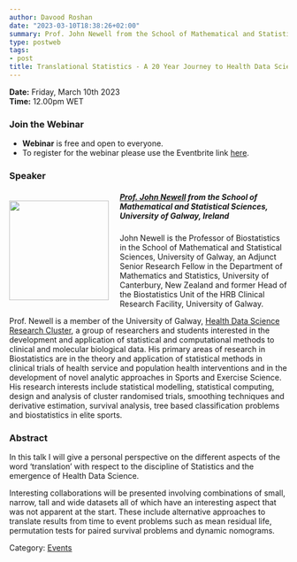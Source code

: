 ```yaml
---
author: Davood Roshan
date: "2023-03-10T18:38:26+02:00"
summary: Prof. John Newell from the School of Mathematical and Statistical Sciences, University of Galway will walk us through his more than 20 years of experience in development and application of biostatistical theory in clinical trials, observational clinical research, Sports and Exercise Science and in the emerging field of Translational Statistics.
type: postweb
tags:
- post
title: Translational Statistics - A 20 Year Journey to Health Data Science
---
```

**Date:** Friday, March 10th 2023 <br>
**Time:** 12.00pm WET <br>

### Join the Webinar

  - **Webinar** is free and open to everyone. 
  - To register for the webinar please use the Eventbrite link [here](https://www.eventbrite.ie/e/y-isa-online-workshop-on-statistics-in-medicine-tickets-545951665127).


### Speaker

##### <img src="/webinars/posts/image/pic_John_Newell.png" width="180px" height="180px" align="left" style="margin:15px 20px 0px 0px"><a name="Rafael"></a> [Prof. John Newell](https://www.universityofgalway.ie/our-research/people/mathematics-statistics-and-applied-mathematics/johnnewell/) from the School of Mathematical and Statistical Sciences, University of Galway, Ireland

John Newell is the Professor of Biostatistics in the School of Mathematical and Statistical Sciences, University of Galway, an Adjunct Senior Research Fellow in the Department of Mathematics and Statistics, University of Canterbury, New Zealand and former Head of the Biostatistics Unit of the HRB Clinical Research Facility,  University of Galway. 

Prof. Newell is a member of the  University of Galway, [Health Data Science Research Cluster](https://sonrai.shinyapps.io/Sonrai_Research_Cluster/), a group of researchers and students interested in the development and application of statistical and computational methods to clinical and molecular biological data. His primary areas of research in Biostatistics are in the theory and application of statistical methods in clinical trials of health service and population health interventions and in the development of novel analytic approaches in Sports and Exercise Science. His research interests include statistical modelling, statistical computing, design and analysis of cluster randomised trials, smoothing techniques and derivative estimation, survival analysis, tree based classification problems and biostatistics in elite sports.


### Abstract
In this talk I will give a personal perspective on the different aspects of the word 'translation' with respect to the discipline of Statistics and the emergence of Health Data Science. 

Interesting collaborations will be presented involving combinations of small, narrow, tall and wide datasets all of which have an interesting aspect that was not apparent at the start.  These include alternative approaches to translate results from time to event problems such as mean residual life, permutation tests for paired survival problems and dynamic nomograms. 


Category: [<u>Events</u>](/events/posts/2023-03-10-webinar_statsmedicine/)
